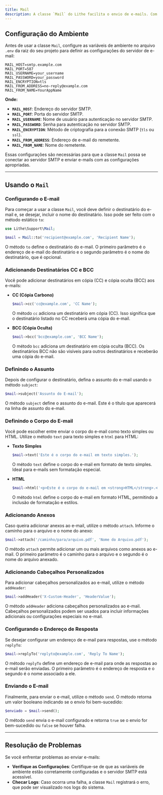 ```yaml
---
title: Mail
description: A classe `Mail` do Lithe facilita o envio de e-mails. Com uma configuração simples, você pode enviar e-mails em texto ou HTML, adicionar anexos e configurar diversos aspectos do envio.
---
```


## Configuração do Ambiente

Antes de usar a classe `Mail`, configure as variáveis de ambiente no arquivo `.env` da raiz do seu projeto para definir as configurações do servidor de e-mail:

```
MAIL_HOST=smtp.example.com
MAIL_PORT=587
MAIL_USERNAME=your_username
MAIL_PASSWORD=your_password
MAIL_ENCRYPTION=tls
MAIL_FROM_ADDRESS=no-reply@example.com
MAIL_FROM_NAME=YourAppName
```

**Onde:**

- **`MAIL_HOST`**: Endereço do servidor SMTP.
- **`MAIL_PORT`**: Porta do servidor SMTP.
- **`MAIL_USERNAME`**: Nome de usuário para autenticação no servidor SMTP.
- **`MAIL_PASSWORD`**: Senha para autenticação no servidor SMTP.
- **`MAIL_ENCRYPTION`**: Método de criptografia para a conexão SMTP (`tls` ou `ssl`).
- **`MAIL_FROM_ADDRESS`**: Endereço de e-mail do remetente.
- **`MAIL_FROM_NAME`**: Nome do remetente.

Essas configurações são necessárias para que a classe `Mail` possa se conectar ao servidor SMTP e enviar e-mails com as configurações apropriadas.

---

## Usando o `Mail`

### Configurando o E-mail

Para começar a usar a classe `Mail`, você deve definir o destinatário do e-mail e, se desejar, incluir o nome do destinatário. Isso pode ser feito com o método estático `to`:

```php
use Lithe\Support\Mail;

$mail = Mail::to('recipient@example.com', 'Recipient Name');
```

O método `to` define o destinatário do e-mail. O primeiro parâmetro é o endereço de e-mail do destinatário e o segundo parâmetro é o nome do destinatário, que é opcional.

### Adicionando Destinatários CC e BCC

Você pode adicionar destinatários em cópia (CC) e cópia oculta (BCC) aos e-mails:

- **CC (Cópia Carbono)**

  ```php
  $mail->cc('cc@example.com', 'CC Name');
  ```

  O método `cc` adiciona um destinatário em cópia (CC). Isso significa que o destinatário listado no CC receberá uma cópia do e-mail.

- **BCC (Cópia Oculta)**

  ```php
  $mail->bcc('bcc@example.com', 'BCC Name');
  ```

  O método `bcc` adiciona um destinatário em cópia oculta (BCC). Os destinatários BCC não são visíveis para outros destinatários e receberão uma cópia do e-mail.

### Definindo o Assunto

Depois de configurar o destinatário, defina o assunto do e-mail usando o método `subject`:

```php
$mail->subject('Assunto do E-mail');
```

O método `subject` define o assunto do e-mail. Este é o título que aparecerá na linha de assunto do e-mail.

### Definindo o Corpo do E-mail

Você pode escolher entre enviar o corpo do e-mail como texto simples ou HTML. Utilize o método `text` para texto simples e `html` para HTML:

- **Texto Simples**

  ```php
  $mail->text('Este é o corpo do e-mail em texto simples.');
  ```

  O método `text` define o corpo do e-mail em formato de texto simples. Ideal para e-mails sem formatação especial.

- **HTML**

  ```php
  $mail->html('<p>Este é o corpo do e-mail em <strong>HTML</strong>.</p>');
  ```

  O método `html` define o corpo do e-mail em formato HTML, permitindo a inclusão de formatação e estilos.

### Adicionando Anexos

Caso queira adicionar anexos ao e-mail, utilize o método `attach`. Informe o caminho para o arquivo e o nome do anexo:

```php
$mail->attach('/caminho/para/arquivo.pdf', 'Nome do Arquivo.pdf');
```

O método `attach` permite adicionar um ou mais arquivos como anexos ao e-mail. O primeiro parâmetro é o caminho para o arquivo e o segundo é o nome do arquivo anexado.

### Adicionando Cabeçalhos Personalizados

Para adicionar cabeçalhos personalizados ao e-mail, utilize o método `addHeader`:

```php
$mail->addHeader('X-Custom-Header', 'HeaderValue');
```

O método `addHeader` adiciona cabeçalhos personalizados ao e-mail. Cabeçalhos personalizados podem ser usados para incluir informações adicionais ou configurações especiais no e-mail.

### Configurando o Endereço de Resposta

Se desejar configurar um endereço de e-mail para respostas, use o método `replyTo`:

```php
$mail->replyTo('replyto@example.com', 'Reply To Name');
```

O método `replyTo` define um endereço de e-mail para onde as respostas ao e-mail serão enviadas. O primeiro parâmetro é o endereço de resposta e o segundo é o nome associado a ele.

### Enviando o E-mail

Finalmente, para enviar o e-mail, utilize o método `send`. O método retorna um valor booleano indicando se o envio foi bem-sucedido:

```php
$enviado = $mail->send();
```

O método `send` envia o e-mail configurado e retorna `true` se o envio for bem-sucedido ou `false` se houver falha.

---

## Resolução de Problemas

Se você enfrentar problemas ao enviar e-mails:

- **Verifique as Configurações**: Certifique-se de que as variáveis de ambiente estão corretamente configuradas e o servidor SMTP está acessível.
- **Checar Logs**: Caso ocorra uma falha, a classe `Mail` registrará o erro, que pode ser visualizado nos logs do sistema.